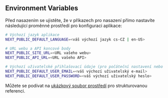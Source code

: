 ## Environment Variables

Před nasazením se ujistěte, že v příkazech pro nasazení přímo nastavíte následující proměnné prostředí pro konfiguraci aplikace:

```bash
# Výchozí jazyk aplikace
NEXT_PUBLIC_DEFAULT_LANGUAGE=<váš výchozí jazyk cs-CZ | en-US>

# URL webu a API koncové body
NEXT_PUBLIC_SITE_URL=<URL vašeho webu>
NEXT_PUBLIC_API_URL=<URL vašeho API>

# Výchozí uživatelské přihlašovací údaje (pro počáteční nastavení nebo testovací účely)
NEXT_PUBLIC_DEFAULT_USER_EMAIL=<váš výchozí uživatelský e-mail>
NEXT_PUBLIC_DEFAULT_USER_PASSWORD=<váš výchozí uživatelský heslo>
```

Můžete se podívat na [ukázkový soubor prostředí](https://github.com/perfect-panel/ppanel-web/blob/main/apps/admin/.env.template) pro strukturovanou referenci.


<Giscus />
